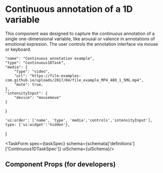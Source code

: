 
<Meta title="Tasks / Continuous 1D" component={Continuous1DTask} />


# Continuous annotation of a 1D variable

This component was designed to capture the continuous annotation of a single one-dimensional variable, like arousal or valence in annotations of emotional expresion. The user controls the annotation interface via mouse or keyboard.

    "name": "Continuous annotation example",
    "type": "Continuous1DTask",
    "media": {
        "type": "video",
        "url": "https://file-examples-com.github.io/uploads/2017/04/file_example_MP4_480_1_5MG.mp4",
        "mute": true,
    },
    "intensityInput": {
        "device": "mousemove"
    }
}

    'ui:order': ['name', 'type', 'media','controls','intensityInput'],
    type: {'ui:widget':'hidden'},
}

<TaskForm spec={taskSpec} 
    schema={schemata['definitions']['Continuous1DTaskSpec']}
    uiSchema={uiSchema}/>

## Component Props (for developers)

<ArgsTable of={Continuous1DTask}/>